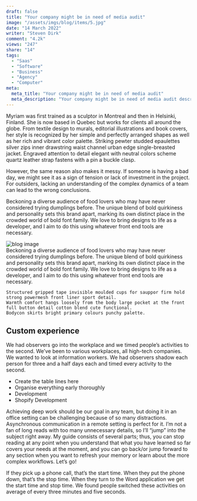 ---
draft: false
title: "Your company might be in need of media audit"
image: "/assets/imgs/blog/items/5.jpg"
date: "14 March 2022"
writer: "Steven Dirk"
comment: "4.2k"
views: "247"
share: "14"
tags:
  - "Saas"
  - "Software"
  - "Business"
  - "Agency"
  - "Computer"
meta:
  meta_title: "Your company might be in need of media audit"
  meta_description: "Your company might be in need of media audit description"
---
Myriam was first trained as a sculptor in Montreal and then in Helsinki, Finland. She is now based in Quebec but works 
for clients all around the globe. From textile design to murals, editorial illustrations and book covers, her style is 
recognized by her simple and perfectly arranged shapes as well as her rich and vibrant color palette. Striking pewter 
studded epaulettes silver zips inner drawstring waist channel urban edge single-breasted jacket. Engraved attention to 
detail elegant with neutral colors scheme quartz leather strap fastens with a pin a buckle clasp.

However, the same reason also makes it messy. If someone is having a bad day, we might see it as a sign of tension or 
lack of investment in the project. For outsiders, lacking an understanding of the complex dynamics of a team can lead to 
the wrong conclusions.

<Quote text="Effortless comfortable full leather lining catching unique detail to the toe low cut-away side clean and sleek harmony." author="Stav drive" />

Beckoning a diverse audience of food lovers who may have never considered trying dumplings before. 
The unique blend of bold quirkiness and personality sets this brand apart, marking its own distinct place in the crowded 
world of bold font family. We love to bring designs to life as a developer, and I aim to do this using whatever front end 
tools are necessary.

<Div className="grid grid-cols-1 xl:grid-cols-[430px_auto] 2xl:grid-cols-[520px_auto] gap-[30px] lg:gap-[60px] mt-[8px] lg:mt-[37px] mb-[31px] lg:mb-[58px]">
  <img src="/assets/imgs/blog/details/details-img1.png" className="rounded-theme" alt="blog image" />
  <Div>
    Beckoning a diverse audience of food lovers who may have never considered trying dumplings before. 
    The unique blend of bold quirkiness and personality sets this brand apart, marking its own distinct place in 
    the crowded world of bold font family. We love to bring designs to life as a developer, and I aim to do this using 
    whatever front end tools are necessary.

    Structured gripped tape invisible moulded cups for sauppor firm hold strong powermesh front liner sport detail. 
    Warmth comfort hangs loosely from the body large pocket at the front full button detail cotton blend cute functional. 
    Bodycon skirts bright primary colours punchy palette.
  </Div>
</Div>

<H2>Custom experience</H2>

We had observers go into the workplace and we timed people’s activities to the second. We’ve been to various workplaces, 
all high-tech companies. We wanted to look at information workers. We had observers shadow each person for three and a half 
days each and timed every activity to the second.

- Create the table lines here
- Organise everything early thoroughly
- Development
- Shopify Development

Achieving deep work should be our goal in any team, but doing it in an office setting can be challenging because of so 
many distractions. Asynchronous communication in a remote setting is perfect for it. I’m not a fan of long reads with too 
many unnecessary details, so I’ll “jump” into the subject right away. My guide consists of several parts; thus, you can 
stop reading at any point when you understand that what you have learned so far covers your needs at the moment, and you 
can go back/or jump forward to any section when you want to refresh your memory or learn about the more complex workflows. 
Let’s go!

If they pick up a phone call, that’s the start time. When they put the phone down, that’s the stop time. When they turn to 
the Word application we get the start time and stop time. We found people switched these activities on average of every 
three minutes and five seconds.